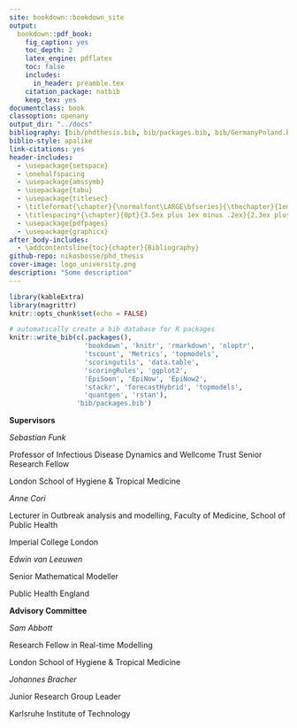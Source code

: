 ```yaml
---
site: bookdown::bookdown_site
output: 
  bookdown::pdf_book:
    fig_caption: yes
    toc_depth: 2
    latex_engine: pdflatex
    toc: false
    includes:
      in_header: preamble.tex
    citation_package: natbib
    keep_tex: yes
documentclass: book
classoption: openany
output_dir: "../docs"
bibliography: [bib/phdthesis.bib, bib/packages.bib, bib/GermanyPoland.bib, bib/packages2.bib]
biblio-style: apalike
link-citations: yes
header-includes:
  - \usepackage{setspace}
  - \onehalfspacing
  - \usepackage{amssymb}
  - \usepackage{tabu}
  - \usepackage{titlesec} 
  - \titleformat{\chapter}{\normalfont\LARGE\bfseries}{\thechapter}{1em}{}
  - \titlespacing*{\chapter}{0pt}{3.5ex plus 1ex minus .2ex}{2.3ex plus .2ex}
  - \usepackage{pdfpages}
  - \usepackage{graphicx}
after_body-includes:
  - \addcontentsline{toc}{chapter}{Bibliography}
github-repo: nikosbosse/phd_thesis
cover-image: logo_university.png
description: "Some description"
---
```


\begin{titlepage}
\centering
\includegraphics[width=2in]{logo_university.png} \\[2em]

\begin{spacing}{2}

{\LARGE \textbf{Navigating Uncertainty - Evaluating Human and Model-Based Forecasting of COVID-19}}\\[2em]

{\Large Nikos Ioannis Bosse}\\[1em]

{\Large `r format(Sys.Date(), format="%B %Y")`}\\[6em] % was \large

%\raggedright
\Large
\begin{spacing}{1.5}
Department of Infectious Disease Epidemiology\\
Faculty of Epidemiology and Population Health\\
Centre for Mathematical Modelling of Infectious Diseases\\[2em]
London School of Hygiene \& Tropical Medicine\\[4em]
\end{spacing}
\large % was \normalsize
\begin{spacing}{1.5}
Submitted in accordance with the requirements for the degree of Doctor of Philosophy of the University of London\\[3em]
\end{spacing}

Funded by the Health Protection Research Unit (grant code NIHR200908)

Research group affiliation: EpiForecasts
\end{spacing}
\end{titlepage}



```r
library(kableExtra)
library(magrittr)
knitr::opts_chunk$set(echo = FALSE)
```


```r
# automatically create a bib database for R packages
knitr::write_bib(c(.packages(), 
                   'bookdown', 'knitr', 'rmarkdown', 'nloptr',
                   'tscount', 'Metrics', 'topmodels',
                   'scoringutils', 'data.table',
                   'scoringRules', 'ggplot2',
                   'EpiSoon', 'EpiNow', 'EpiNow2',
                   'stackr', 'forecastHybrid', 'topmodels',
                   'quantgen', 'rstan'), 
                 'bib/packages.bib')
```



\vspace*{\fill}

**Supervisors**

*Sebastian Funk*

Professor of Infectious Disease Dynamics and Wellcome Trust Senior Research Fellow

London School of Hygiene & Tropical Medicine

\vspace{10pt}

*Anne Cori*

Lecturer in Outbreak analysis and modelling, Faculty of Medicine, School of Public Health

Imperial College London

\vspace{10pt}

*Edwin van Leeuwen*

Senior Mathematical Modeller

Public Health England

\vspace{30pt}

**Advisory Committee**

*Sam Abbott*

Research Fellow in Real-time Modelling

London School of Hygiene & Tropical Medicine

\vspace{10pt}

*Johannes Bracher*

Junior Research Group Leader 

Karlsruhe Institute of Technology

\vspace*{\fill}


\newpage
